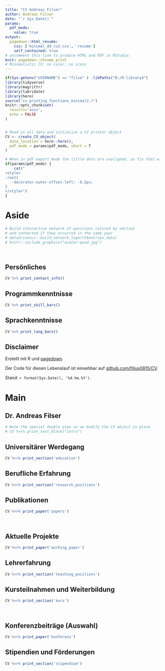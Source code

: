 ```yaml
---
title: "CV Andreas Filser"
author: Andreas Filser
date: "`r Sys.Date()`"
params:
  pdf_mode:
    value: true
output:
  pagedown::html_resume:
    css: ['minimal_dd_cv2.css', 'resume']
    self_contained: true
# uncomment this line to produce HTML and PDF in RStudio:
knit: pagedown::chrome_print
# Minimalistic CV: no color, no icons
---
```


```r
if(Sys.getenv("USERNAME") == "filse" ) .libPaths("D:/R-library4") 
library(tidyverse)
library(magrittr)
library(lubridate)
library(here)
source("cv_printing_functions_minimal2.r")
knitr::opts_chunk$set(
  results='asis', 
  echo = FALSE
)


# Read in all data and initialize a CV printer object
CV <- create_CV_object(
  data_location = here::here(),  
  pdf_mode = params$pdf_mode, short = T
)

```


```r
# When in pdf export mode the little dots are unaligned, so fix that with some conditional CSS.
if(params$pdf_mode) {
    cat("
<style>
:root{
  --decorator-outer-offset-left: -6.5px;
}
</style>")
}
```


Aside
================================================================================

```r
# Build interactive network of positions colored by section
# and connected if they occurred in the same year
# datadrivencv::build_network_logo(CV$entries_data)
# knitr::include_graphics("avatar-quad.jpg")
```
<br>

Persönliches {#contact}
--------------------------------------------------------------------------------

<!-- - Geboren: 23.08.1987 -->
```r
CV %>% print_contact_info()
```



Programmkenntnisse {#skills}
--------------------------------------------------------------------------------

```r
CV %>% print_skill_bars()
```

Sprachkenntnisse {#lang}
--------------------------------------------------------------------------------
```r
CV %>% print_lang_bars()
```


Disclaimer {#disclaimer}
--------------------------------------------------------------------------------

Erstellt mit R und [pagedown](https://github.com/rstudio/pagedown).

Der Code für diesen Lebenslauf ist einsehbar auf [github.com/filius0815/CV](https://github.com/filius23/CV).

Stand: `r format(Sys.Date(), '%d.%m.%Y')`.



Main
================================================================================

Dr. Andreas Filser {#title}
--------------------------------------------------------------------------------

```r
# Note the special double pipe so we modify the CV object in place
# CV %<>% print_text_block("intro") 
```

Universitärer Werdegang {data-icon=none} 
--------------------------------------------------------------------------------

```r
CV %<>% print_section('education')
```

Berufliche Erfahrung {data-icon=none}
--------------------------------------------------------------------------------

```r
CV %<>% print_section('research_positions')
```


Publikationen {data-icon=none}
--------------------------------------------------------------------------------

```r
CV %<>% print_paper('papers')
```

<br>

Aktuelle Projekte {data-icon=none}
--------------------------------------------------------------------------------

```r
CV %<>% print_paper('working_paper')
```

Lehrerfahrung {data-icon=none}
--------------------------------------------------------------------------------

```r
CV %<>% print_section('teaching_positions')
```

Kursteilnahmen und Weiterbildung {data-icon=none}
--------------------------------------------------------------------------------

```r
CV %<>% print_section('kurs')
```

<br>

Konferenzbeiträge (Auswahl) {data-icon=none}
--------------------------------------------------------------------------------

```r
CV %<>% print_paper('konferenz')
```

Stipendien und Förderungen {data-icon=none}
--------------------------------------------------------------------------------

```r
CV %<>% print_section('stipendium')
```



